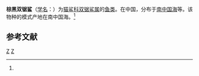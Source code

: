 {{Speciesbox 
| taxon = Figaro piceus
| binomial_authority = ([[朱元鼎|Chu]], [[孟庆闻|Meng]] et Liu, 1983)<ref name='id5127'>{{cite web| url =http://www.bioinfo.cn/db05/BjdwSpecies.php?action=view&id=5127| title =棕黑双锯鲨| work =《中国动物物种编目数据库》| publisher =中国科学院微生物研究所| author =中国科学院动物研究所| accessdate =2009-04-11| deadurl =yes| archiveurl =https://web.archive.org/web/20160305072222/http://www.bioinfo.cn/db05/BjdwSpecies.php?action=view&id=5127| archivedate =2016-03-05}}</ref><ref>{{Cite Q|Q98829204|url=http://www.cnki.com.cn/Article/CJFDTOTAL-DWFL198301027.htm}}</ref>
}}

'''棕黑双锯鲨'''（[[学名|学名]]：{{lang|la|''Figaro piceus''}}）为[[猫鲨科|猫鲨科]][[双锯鲨属|双锯鲨属]]的[[鱼类|鱼类]]。在中国，分布于[[南中国海|南中国海]]等。该物种的模式产地在南中国海。<ref name='id5127'/>

== 参考文献 ==
{{reflist}}

{{Taxonbar|from=Q11116716}}

[[Category:双锯鲨属|Z]]
[[Category:_1983年描述的鱼类|Z]]